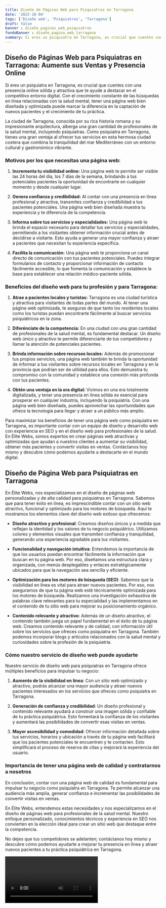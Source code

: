 ```yaml
---
title: Diseño de Páginas Web para Psiquiatras en Tarragona
date: '2023-10-04'
tags: ['Diseño web', 'Psiquiatras', 'Tarragona']
draft: false
banner : diseño_paginas_web_psiquiatras
fondoBanner : diseño_pagina_web_tarragona
summary: Si eres un psiquiatra en Tarragona, es crucial que cuentes con una presencia online sólida y atractiva que te ayude a destacar en el competitivo entorno digital. Con el crecimiento constante de las búsquedas en línea relacionadas con la salud mental, tener una página web bien diseñada y optimizada puede marcar la diferencia en la captación de nuevos pacientes y el crecimiento de tu práctica.
---
```


## **Diseño de Páginas Web para Psiquiatras en Tarragona: Aumente sus Ventas y Presencia Online**

Si eres un psiquiatra en Tarragona, es crucial que cuentes con una presencia online sólida y atractiva que te ayude a destacar en el competitivo entorno digital. Con el crecimiento constante de las búsquedas en línea relacionadas con la salud mental, tener una página web bien diseñada y optimizada puede marcar la diferencia en la captación de nuevos pacientes y el crecimiento de tu práctica.

La ciudad de Tarragona, conocida por su rica historia romana y su impresionante arquitectura, alberga una gran cantidad de profesionales de la salud mental, incluyendo psiquiatras. Como psiquiatra en Tarragona, tienes una gran ventaja al ofrecer tus servicios en esta hermosa ciudad costera que combina la tranquilidad del mar Mediterráneo con un entorno cultural y gastronómico vibrante.

### **Motivos por los que necesitas una página web:**

1. **Incrementa tu visibilidad online:** Una página web te permite ser visible las 24 horas del día, los 7 días de la semana, brindando a tus potenciales pacientes la oportunidad de encontrarte en cualquier momento y desde cualquier lugar.

2. **Genera confianza y credibilidad:** Al contar con una presencia en línea profesional y atractiva, transmites confianza y credibilidad a tus pacientes potenciales. Una página web bien diseñada muestra tu experiencia y te diferencia de la competencia.

3. **Informa sobre tus servicios y especialidades:** Una página web te brinda el espacio necesario para detallar tus servicios y especialidades, permitiendo a los visitantes obtener información crucial antes de decidirse a visitarte. Esto ayuda a generar una mayor confianza y atraer a pacientes que necesitan tu experiencia específica.

4. **Facilita la comunicación:** Una página web te proporciona un canal directo de comunicación con tus pacientes potenciales. Puedes integrar formularios de contacto y proporcionar información de contacto fácilmente accesible, lo que fomenta la comunicación y establece la base para establecer una relación médico-paciente sólida.

### **Beneficios del diseño web para tu profesión y para Tarragona:**

1. **Atrae a pacientes locales y turistas:** Tarragona es una ciudad turística y atractiva para visitantes de todas partes del mundo. Al tener una página web optimizada, te aseguras de que tanto los residentes locales como los turistas puedan encontrarte fácilmente al buscar servicios psiquiátricos en la zona.

2. **Diferénciate de la competencia:** En una ciudad con una gran cantidad de profesionales de la salud mental, es fundamental destacar. Un diseño web único y atractivo te permite diferenciarte de tus competidores y llamar la atención de potenciales pacientes.

3. **Brinda información sobre recursos locales:** Además de promocionar tus propios servicios, una página web también te brinda la oportunidad de informar a tus visitantes sobre recursos locales en Tarragona y en la provincia que podrían ser de utilidad para ellos. Esto demuestra tu compromiso con la comunidad y establece una conexión más profunda con tus pacientes.

4. **Obtén una ventaja en la era digital:** Vivimos en una era totalmente digitalizada, y tener una presencia en línea sólida es esencial para prosperar en cualquier industria, incluyendo la psiquiatría. Con una página web bien diseñada, puedes aprovechar las oportunidades que ofrece la tecnología para llegar y atraer a un público más amplio.

Para maximizar los beneficios de tener una página web como psiquiatra en Tarragona, es importante contar con un equipo de diseño y desarrollo web con experiencia en SEO y en el diseño web para profesionales de la salud. En Élite Webs, somos expertos en crear páginas web atractivas y optimizadas que ayudan a nuestros clientes a aumentar su visibilidad, obtener más pacientes y convertir visitas en ventas. Contáctanos hoy mismo y descubre cómo podemos ayudarte a destacarte en el mundo digital.

<GifSeo />

<Cta />

## **Diseño de Página Web para Psiquiatras en Tarragona**

En Élite Webs, nos especializamos en el diseño de páginas web personalizadas y de alta calidad para psiquiatras en Tarragona. Sabemos que para tener éxito en línea, es imprescindible contar con un sitio web atractivo, funcional y optimizado para los motores de búsqueda. Aquí te mostramos los elementos clave del diseño web exitoso que ofrecemos:

- **Diseño atractivo y profesional**: Creamos diseños únicos y a medida que reflejan la identidad y los valores de tu negocio psiquiátrico. Utilizamos colores y elementos visuales que transmiten confianza y tranquilidad, generando una experiencia agradable para tus visitantes.

- **Funcionalidad y navegación intuitiva**: Entendemos la importancia de que los usuarios puedan encontrar fácilmente la información que buscan en tu página web. Por eso, diseñamos una estructura clara y organizada, con menús desplegables y enlaces estratégicamente ubicados para que la navegación sea sencilla y eficiente.

- **Optimización para los motores de búsqueda (SEO)**: Sabemos que la visibilidad en línea es vital para atraer nuevos pacientes. Por eso, nos aseguramos de que tu página web esté técnicamente optimizada para los motores de búsqueda. Realizamos una investigación exhaustiva de palabras clave relevantes para tu especialidad y las implementamos en el contenido de tu sitio web para mejorar su posicionamiento orgánico.

- **Contenido relevante y atractivo**: Además de un diseño atractivo, el contenido también juega un papel fundamental en el éxito de tu página web. Creamos contenido relevante y de calidad, con información útil sobre los servicios que ofreces como psiquiatra en Tarragona. También podemos incorporar blogs y artículos relacionados con la salud mental y curiosidades sobre la profesión de la psiquiatría.

### **Cómo nuestro servicio de diseño web puede ayudarte**

Nuestro servicio de diseño web para psiquiatras en Tarragona ofrece múltiples beneficios para impulsar tu negocio:

1. **Aumento de la visibilidad en línea**: Con un sitio web optimizado y atractivo, podrás alcanzar una mayor audiencia y atraer nuevos pacientes interesados en los servicios que ofreces como psiquiatra en Tarragona.

2. **Generación de confianza y credibilidad**: Un diseño profesional y contenido relevante ayudará a construir una imagen sólida y confiable de tu práctica psiquiátrica. Esto fomentará la confianza de los visitantes y aumentará las posibilidades de convertir esas visitas en ventas.

3. **Mayor accesibilidad y comodidad**: Ofrecer información detallada sobre tus servicios, horarios y ubicación a través de tu página web facilitará que los pacientes potenciales te encuentren y te contacten. Esto simplificará el proceso de reserva de citas y mejorará la experiencia del usuario.

### **Importancia de tener una página web de calidad y contratarnos a nosotros**

En conclusión, contar con una página web de calidad es fundamental para impulsar tu negocio como psiquiatra en Tarragona. Te permite alcanzar una audiencia más amplia, generar confianza e incrementar las posibilidades de convertir visitas en ventas.

En Élite Webs, entendemos estas necesidades y nos especializamos en el diseño de páginas web para profesionales de la salud mental. Nuestro enfoque personalizado, conocimientos técnicos y experiencia en SEO nos convierten en la elección ideal para crear un sitio web que destaque entre la competencia.

No dejes que tus competidores se adelanten; contáctanos hoy mismo y descubre cómo podemos ayudarte a mejorar tu presencia en línea y atraer nuevos pacientes a tu práctica psiquiátrica en Tarragona.

<Video />

<CtaBot job='Psiquiatras' city='Tarragona'/>

<Gmaps query='Tarragona+españa+maps' />